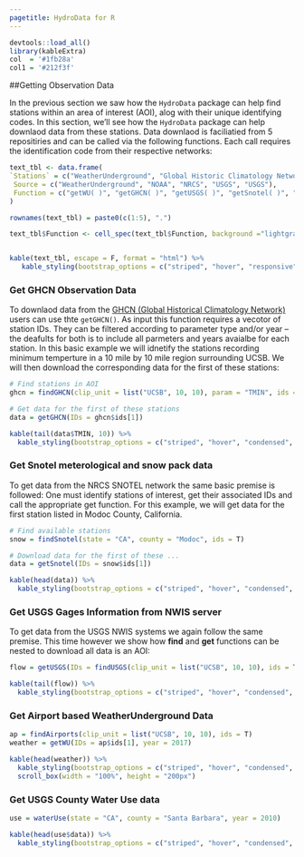 ```yaml
---
pagetitle: HydroData for R
---
```


```r
devtools::load_all()
library(kableExtra)
col  = '#1fb28a'
col1 = '#212f3f'
```

##Getting Observation Data 

In the previous section we saw how the `HydroData` package can help find stations within an area of interest (AOI), alog with their unique identifying codes. In this section, we'll see how the `HydroData` package can help downlaod data from these stations. Data downlaod is faciliatied from 5 repositiries and can be called via the following functions. Each call requires the identification code from their respective networks:

```r
text_tbl <- data.frame(
`Stations` = c("WeatherUnderground", "Global Historic Climatology Network", "Snow Telemetry", "National Water Information System", "Water Use"),
 Source = c("WeatherUnderground", "NOAA", "NRCS", "USGS", "USGS"),
 Function = c("getWU( )", "getGHCN( )", "getUSGS( )", "getSnotel( )", "getWaterUse( )" )
) 

rownames(text_tbl) = paste0(c(1:5), ".")

text_tbl$Function <- cell_spec(text_tbl$Function, background ="lightgray", color = col1)


kable(text_tbl, escape = F, format = "html") %>%
   kable_styling(bootstrap_options = c("striped", "hover", "responsive"))
```

### Get GHCN Observation Data

To downlaod data from the [GHCN (Global Historical Climatology Network)](https://www.ncdc.noaa.gov/data-access/land-based-station-data/land-based-datasets/global-historical-climatology-network-ghcn) users can use thte `getGHCN()`. As input this function requires a vecotor of station IDs. They can be filtered according to parameter type and/or year -- the deafults for both is to include all parmeters and years avaialbe for each station. In this basic example we will idnetify the stations recording minimum temperture in a 10 mile by 10 mile region surrounding UCSB. We will then download the corresponding data for the first of these stations:

```r
# Find stations in AOI
ghcn = findGHCN(clip_unit = list("UCSB", 10, 10), param = "TMIN", ids = T)

# Get data for the first of these stations
data = getGHCN(IDs = ghcn$ids[1])
```

```r
kable(tail(data$TMIN, 10)) %>%
  kable_styling(bootstrap_options = c("striped", "hover", "condensed", "responsive"))
```

### Get Snotel meterological and snow pack data

To get data from the NRCS SNOTEL network the same basic premise is followed: One must identify stations of interest, get their associated IDs and  call the appropriate get function. For this example, we will get data for the first station listed in Modoc County, California.

```r
# Find available stations
snow = findSnotel(state = "CA", county = "Modoc", ids = T)

# Download data for the first of these ...
data = getSnotel(IDs = snow$ids[1])
```

```r
kable(head(data)) %>%
  kable_styling(bootstrap_options = c("striped", "hover", "condensed", "responsive"))
```

### Get USGS Gages Information from NWIS server

To get data from the USGS NWIS systems we again follow the same premise. This time however we show how **find** and **get** functions can be nested to download all data is an AOI:

```r

flow = getUSGS(IDs = findUSGS(clip_unit = list("UCSB", 10, 10), ids = T)$ids)
```

```r
kable(tail(flow)) %>%
  kable_styling(bootstrap_options = c("striped", "hover", "condensed", "responsive"))
```

### Get Airport based WeatherUnderground Data

```r
ap = findAirports(clip_unit = list("UCSB", 10, 10), ids = T)
weather = getWU(IDs = ap$ids[1], year = 2017)
```

```r
kable(head(weather)) %>%
  kable_styling(bootstrap_options = c("striped", "hover", "condensed", "responsive")) %>% 
  scroll_box(width = "100%", height = "200px")
```

### Get USGS County Water Use data

```r
use = waterUse(state = "CA", county = "Santa Barbara", year = 2010)
```

```r
kable(head(use$data)) %>%
  kable_styling(bootstrap_options = c("striped", "hover", "condensed", "responsive"))
```


